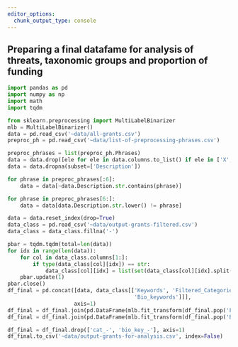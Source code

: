 ```yaml
---
editor_options: 
  chunk_output_type: console
---
```


## Preparing a final datafame for analysis of threats, taxonomic groups and proportion of funding

```python

import pandas as pd
import numpy as np
import math
import tqdm

from sklearn.preprocessing import MultiLabelBinarizer
mlb = MultiLabelBinarizer()
data = pd.read_csv('~data/all-grants.csv')
preproc_ph = pd.read_csv('~data/list-of-preprocessing-phrases.csv')

preproc_phrases = list(preproc_ph.Phrases)
data = data.drop([ele for ele in data.columns.to_list() if ele in ['X', 'Random Sort', 'Unnamed: 0']], axis=1)
data = data.dropna(subset=['Description'])

for phrase in preproc_phrases[:6]:
    data = data[~data.Description.str.contains(phrase)]

for phrase in preproc_phrases[6:]:
    data = data[data.Description.str.lower() != phrase]

data = data.reset_index(drop=True)
data_class = pd.read_csv('~data/output-grants-filtered.csv')
data_class = data_class.fillna('-')

pbar = tqdm.tqdm(total=len(data))
for idx in range(len(data)):
    for col in data_class.columns[1:]:
        if type(data_class[col][idx]) == str:
            data_class[col][idx] = list(set(data_class[col][idx].split('|')))
    pbar.update(1)
pbar.close()
df_final = pd.concat([data, data_class[['Keywords', 'Filtered_Categories',
                                        'Bio_keywords']]],
                     axis=1)
df_final = df_final.join(pd.DataFrame(mlb.fit_transform(df_final.pop('Filtered_Categories')),columns=['cat_' + x for x in mlb.classes_],index=df_final.index))
df_final = df_final.join(pd.DataFrame(mlb.fit_transform(df_final.pop('Bio_keywords')),columns=['bio_key_' + x for x in mlb.classes_],index=df_final.index))

df_final = df_final.drop(['cat_-', 'bio_key_-'], axis=1)
df_final.to_csv('~data/output-grants-for-analysis.csv', index=False)

```


